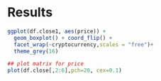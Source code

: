 # Results
```r
ggplot(df.close1, aes(price)) + 
  geom_boxplot() + coord_flip() + 
  facet_wrap(~cryptocurrency,scales = "free")+
  theme_grey(16)
```

```r
## plot matrix for price
plot(df.close[,2:6],pch=20, cex=0.1)
```

